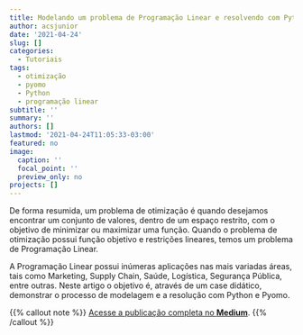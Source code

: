 ```yaml
---
title: Modelando um problema de Programação Linear e resolvendo com Python e Pyomo
author: acsjunior
date: '2021-04-24'
slug: []
categories:
  - Tutoriais
tags:
  - otimização
  - pyomo
  - Python
  - programação linear
subtitle: ''
summary: ''
authors: []
lastmod: '2021-04-24T11:05:33-03:00'
featured: no
image:
  caption: ''
  focal_point: ''
  preview_only: no
projects: []
---
```


De forma resumida, um problema de otimização é quando desejamos encontrar um conjunto de valores, dentro de um espaço restrito, com o objetivo de minimizar ou maximizar uma função. Quando o problema de otimização possui função objetivo e restrições lineares, temos um problema de Programação Linear.

A Programação Linear possui inúmeras aplicações nas mais variadas áreas, tais como Marketing, Supply Chain, Saúde, Logística, Segurança Pública, entre outras. Neste artigo o objetivo é, através de um case didático, demonstrar o processo de modelagem e a resolução com Python e Pyomo.

{{% callout note %}}
[Acesse a publicação completa no **Medium**](https://juniorssz.medium.com/modelando-um-problema-de-programação-linear-e-resolvendo-com-python-e-pyomo-af92f0f441cc).
{{% /callout %}}
